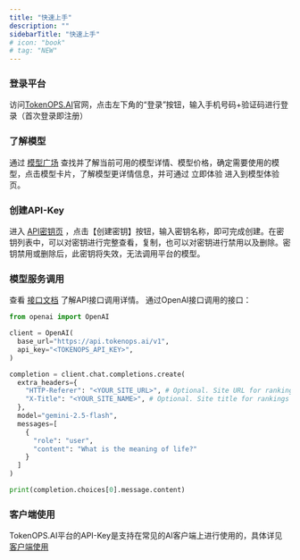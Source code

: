 ```yaml
---
title: "快速上手"
description: ""
sidebarTitle: "快速上手"
# icon: "book"
# tag: "NEW"
---
```


### 登录平台
访问[TokenOPS.AI](https://tokenops.ai)官网，点击左下角的“登录”按钮，输入手机号码+验证码进行登录（首次登录即注册）

### 了解模型
通过 [模型广场](https://tokenops.ai/model-square) 查找并了解当前可用的模型详情、模型价格，确定需要使用的模型，点击模型卡片，了解模型更详情信息，并可通过 立即体验 进入到模型体验页。

### 创建API-Key
进入 [API密钥页](https://tokenops.ai/keys) ，点击【创建密钥】按钮，输入密钥名称，即可完成创建。在密钥列表中，可以对密钥进行完整查看，复制，也可以对密钥进行禁用以及删除。密钥禁用或删除后，此密钥将失效，无法调用平台的模型。

### 模型服务调用
查看 [接口文档](/api-reference/endpoint/chatcompletions) 了解API接口调用详情。 
通过OpenAI接口调用的接口：
```python
from openai import OpenAI

client = OpenAI(
  base_url="https://api.tokenops.ai/v1",
  api_key="<TOKENOPS_API_KEY>",
)

completion = client.chat.completions.create(
  extra_headers={
    "HTTP-Referer": "<YOUR_SITE_URL>", # Optional. Site URL for rankings on tokenops.ai.
    "X-Title": "<YOUR_SITE_NAME>", # Optional. Site title for rankings on tokenops.ai.
  },
  model="gemini-2.5-flash",
  messages=[
    {
      "role": "user",
      "content": "What is the meaning of life?"
    }
  ]
)

print(completion.choices[0].message.content)
```

### 客户端使用
TokenOPS.AI平台的API-Key是支持在常见的AI客户端上进行使用的，具体详见 [客户端使用](./aiclient/cherrystudio)